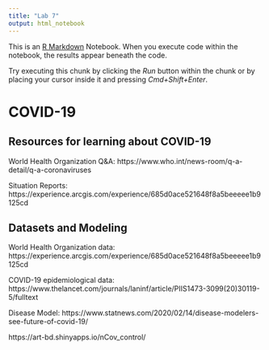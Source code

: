 ```yaml
---
title: "Lab 7"
output: html_notebook
---
```


This is an [R Markdown](http://rmarkdown.rstudio.com) Notebook. When you execute code within the notebook, the results appear beneath the code. 

Try executing this chunk by clicking the *Run* button within the chunk or by placing your cursor inside it and pressing *Cmd+Shift+Enter*. 

# COVID-19

## Resources for learning about COVID-19

World Health Organization Q&A:
https://www.who.int/news-room/q-a-detail/q-a-coronaviruses

Situation Reports:
https://experience.arcgis.com/experience/685d0ace521648f8a5beeeee1b9125cd

## Datasets and Modeling

World Health Organization data: 
https://experience.arcgis.com/experience/685d0ace521648f8a5beeeee1b9125cd

COVID-19 epidemiological data: 
https://www.thelancet.com/journals/laninf/article/PIIS1473-3099(20)30119-5/fulltext

Disease Model:
https://www.statnews.com/2020/02/14/disease-modelers-see-future-of-covid-19/

https://art-bd.shinyapps.io/nCov_control/
